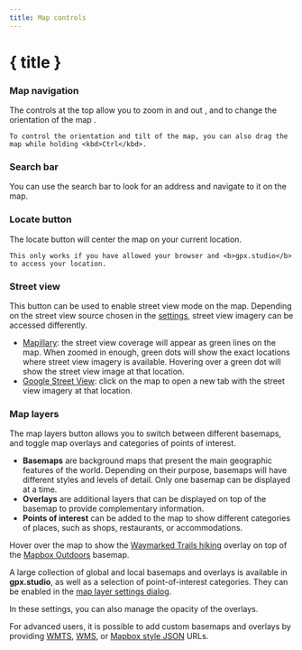 ```yaml
---
title: Map controls
---
```


<script>
</script>

# { title }

### <Diff size="16" class="inline-block" style="margin-bottom: 2px" /> Map navigation

The controls at the top allow you to zoom in <Plus size="16" class="inline-block" style="margin-bottom: 2px" /> and out <Minus size="16" class="inline-block" style="margin-bottom: 2px" />, and to change the orientation of the map <Compass size="16" class="inline-block" style="margin-bottom: 2px" />.

<DocsNote>

    To control the orientation and tilt of the map, you can also drag the map while holding <kbd>Ctrl</kbd>.

</DocsNote>

### <Search size="16" class="inline-block" style="margin-bottom: 2px" /> Search bar

You can use the search bar to look for an address and navigate to it on the map.

### <LocateFixed size="16" class="inline-block" style="margin-bottom: 2px" /> Locate button

The locate button will center the map on your current location.

<DocsNote>

    This only works if you have allowed your browser and <b>gpx.studio</b> to access your location.
    
</DocsNote>

### <PersonStanding size="16" class="inline-block" style="margin-bottom: 2px" /> Street view

This button can be used to enable street view mode on the map.
Depending on the street view source chosen in the [settings](./menu/settings), street view imagery can be accessed differently.

- <a href="https://www.mapillary.com/" target="_blank">Mapillary</a>: the street view coverage will appear as green lines on the map. When zoomed in enough, green dots will show the exact locations where street view imagery is available. Hovering over a green dot will show the street view image at that location.
- <a href="https://www.google.com/streetview/" target="_blank">Google Street View</a>: click on the map to open a new tab with the street view imagery at that location.

### <Layers3 size="16" class="inline-block" style="margin-bottom: 2px" /> Map layers

The map layers button allows you to switch between different basemaps, and toggle map overlays and categories of points of interest.

- **Basemaps** are background maps that present the main geographic features of the world.
Depending on their purpose, basemaps will have different styles and levels of detail.
Only one basemap can be displayed at a time.
- **Overlays** are additional layers that can be displayed on top of the basemap to provide complementary information.
- **Points of interest** can be added to the map to show different categories of places, such as shops, restaurants, or accommodations.

<div class="flex flex-col items-center">
    <DocsLayers />
    <span class="text-sm text-center mt-2">
        Hover over the map to show the <a href="https://hiking.waymarkedtrails.org" target="_blank">Waymarked Trails hiking</a> overlay on top of the <a href="https://www.mapbox.com/maps/outdoors" target="_blank">Mapbox Outdoors</a> basemap.
    </span>
</div>

A large collection of global and local basemaps and overlays is available in **gpx.studio**, as well as a selection of point-of-interest categories.
They can be enabled in the [map layer settings dialog](./menu/settings).

In these settings, you can also manage the opacity of the overlays.

For advanced users, it is possible to add custom basemaps and overlays by providing <a href="https://en.wikipedia.org/wiki/Web_Map_Tile_Service" target="_blank">WMTS</a>, <a href="https://en.wikipedia.org/wiki/Web_Map_Service" target="_blank">WMS</a>, or <a href="https://docs.mapbox.com/help/glossary/style/" target="_blank">Mapbox style JSON</a> URLs.
